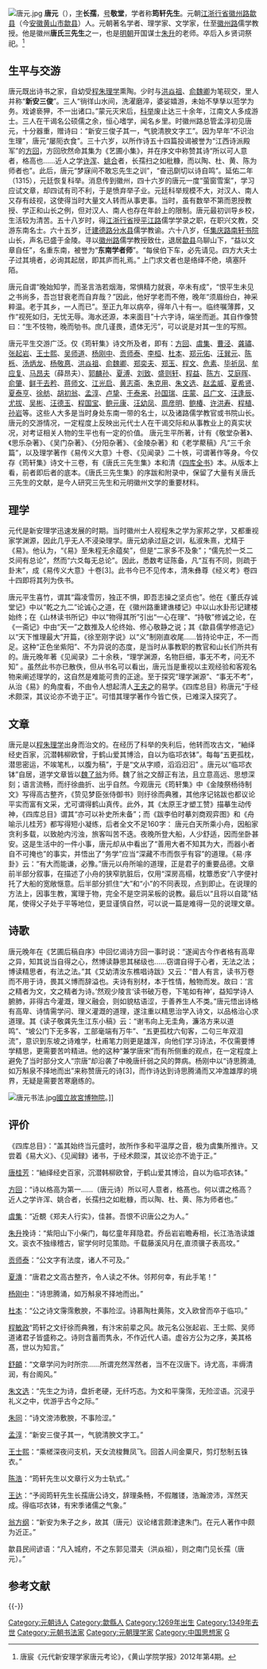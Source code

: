 {{otheruses|subject=元代理学家|other=唐朝年号|唐隆}}
{{明清人物信息框
| 姓名 = 唐元
| 原名 = 
| 图片名称 = 
| 图片大小 = 
| 图片说明 = 唐元像
| 最高职务 = 徽州路儒学教授
| 爵位 = 新安郡博士
| 籍贯 = [[江浙行省|江浙行省]][[徽州路|徽州路]][[歙县|歙县]]
| 族裔 = [[汉族|汉族]]
| 世系 = 徽州李唐氏第十一世祖
| 字号 = 字长孺，号敬堂
| 谥号 = 
| 出生日期 = 南宋[[咸醇|咸醇]]五年（1269年）三月初三日丑时
| 出生地点 = [[徽州路|徽州路]][[歙县|歙县]]
| 逝世日期 = 元朝[[至正|至正]]九年（1349年）六月十三日申时
| 逝世地点 = [[徽州路|徽州路]][[歙县|歙县]]
| 墓葬 = [[歙县|歙县]]唐家坞
| 配偶 = [[徐良真|徐良真]]（1268年-1350年）
| 亲属 = 
| 出身 = 
| 座师 =
| 经历 = *[[平江路|平江路]]儒学学录
*[[建德路|建德路]]分水县儒学教谕
*[[集庆路|集庆路]]南轩书院山长
*[[徽州路|徽州路]]儒学教授
| 著作 = *《筠轩集》（见《[[四库全书|四库全书]]》)、《见闻录》（已佚）、《易传义大意》（已佚）
}}
[[File:唐元.jpg|thumb]]
'''唐元'''（{{bd|1269年||1349年||Tang}}），[[表字|字]]'''长孺'''，[[号|号]]'''敬堂'''，学者称'''筠轩先生'''。元朝[[江浙行省|江浙行省]][[徽州路|徽州路]][[歙县|歙县]]（今[[安徽|安徽]][[黄山市|黄山市]][[歙县|歙县]]）人。元朝著名学者、理学家、文学家，仕至[[徽州路|徽州路]]儒学教授。他是徽州'''唐氏三先生'''之一，也是[[明朝|明朝]]开国谋士[[朱升|朱升]]的老师。卒后入乡贤词祭祀。<ref>唐宸《元代新安理学家唐元考论》，《黄山学院学报》2012年第4期。</ref>

== 生平与交游 ==

{{or|唐元的始祖[[唐承昈|唐承昈]]，是宋参知政事[[唐介|唐介]]的曾孙，宋南渡后为徽州知州，子孙遂为徽州人。承昈传九世至廷隽，廷隽无嫡后，以婺源严田李玘之子李桂三继传。严田李氏本为唐朝皇室之后，其始迁祖[[李佯|李佯]]，为[[唐宣宗|唐宣宗]]子昭王李汭第三子，避[[黄巢之乱|黄巢之乱]]于[[篁墩|篁墩]]，易名李京，后卜居界田。传三世，李德鸿留居界田，李德鹏迁祁门新田，李德鸾迁婺源严田，此即徽州谱牒史上著名的“[[三田李氏|三田李氏]]”。德鸾传十世至桂三。桂三字常道，号梅癯，治《周礼》，于“理学诸文多所发明，具载《六典精义》”，过继后易名唐虞，是为唐元之父。}}

唐元既出诗书之家，自幼受[[程朱理学|程朱理学]]熏陶。少时与[[洪焱祖|洪焱祖]]、[[俞魏卿|俞魏卿]]为笔砚交，里人并称“'''新安三俊'''”。三人“徜徉山水间，洗濯磨淬，婆娑嬉游，未始不孳孳以蒞学为务。戏谑亵狎，不一出诸口。”蒙元灭宋后，[[科举|科举]]废止达三十余年，江南文人多成游士。三人在干谒名公硕儒之余，恒心嗜学，闻名乡里。时徽州路总管孟淳初见唐元，十分器重，赠诗曰：“新安三俊子其一，气貌清腴文字工”。因为早年“不识治生理”，唐元“屡阨衣食”。三十六岁，以所作诗五十四篇投谒被誉为“江西诗派殿军”的[[方回|方回]]，方回欣然命其集为《艺圃小集》，并在序文中称赞其诗“所以可人意者，格高也……近人之学[[许浑|许浑]]、[[姚合|姚合]]者，长孺扫之如秕糠，而以陶、杜、黄、陈为师者也”。此后，唐元“梦寐间不敢忘先生之训”，“奋迅劘切以诗自鸣”。延佑二年（1315），元廷恢复科举。消息传到徽州，四十六岁的唐元一度“萤窗雪案”，学习应试文章，却四试有司不利，于是愤弃举子业。元廷科举规模不大，对汉人、南人又存有歧视，这使得当时大量文人转而从事吏事。当时，虽有数举不第而恩授教授、学正和山长之例，但对汉人、南人也存在年龄上的限制。唐元最初训导乡校，生活较为清苦。五十八岁时，得[[江浙行省|江浙行省]]授[[平江路|平江路]]儒学学录之职，在职兴文教，交游东南名士。六十五岁，迁[[建德路|建德路]][[分水县|分水县]]儒学教谕。六十八岁，任[[集庆路|集庆路]][[南轩书院|南轩书院]]山长，声名已盛于金陵。寻以[[徽州路|徽州路]]儒学教授致仕，退居[[歙县|歙县]]乌聊山下，“益以文章自任”，名重东南，被誉为“'''东南学者师'''”。“每侯伯下车，必先请见。四方大夫士子过其境者，必询其起居，即其庐而礼焉。” 上门求文者也是络绎不绝，填塞阡陌。

唐元自谓“晚始知学，而圣言浩若烟海，常惧精力就衰，卒未有成”，“恨平生未见之书尚多，吾岂甘衰老而自弃哉？”因此，他好学老而不倦，晚年“须眉纷白，神采粹温。老于其乡，一人而已”。至正九年以病卒，得年八十有一。临终嘱薄葬，又作“视死如归，无忧无辱。海水还源，本来面目”十六字诗，端坐而逝。其自作像赞曰：“生不忮物，晚而劬书。庶几谨畏，遗体无污”，可以说是对其一生的写照。

唐元平生交游广泛。仅《筠轩集》诗文所及者，即有：[[方回|方回]]、[[虞集|虞集]]、[[曹泾|曹泾]]、[[龚璛|龚璛]]、[[张起岩|张起岩]]、[[王士熙|王士熙]]、[[吴师道|吴师道]]、[[杨刚中|杨刚中]]、[[贡师泰|贡师泰]]、[[李桓|李桓]]、[[杜本|杜本]]、[[郑元佑|郑元佑]]、[[汪巽元|汪巽元]]、[[陈栎|陈栎]]、[[汤炳龙|汤炳龙]]、[[杨敬惪|杨敬惪]]、[[洪焱祖|洪焱祖]]、[[俞魏卿|俞魏卿]]、[[郑奕夫|郑奕夫]]、[[郑玉|郑玉]]、[[程文|程文]]、[[危素|危素]]、[[毕祈凤|毕祈凤]]、[[牟应复|牟应复]]、[[马昂夫|马昂夫]]（薛昂夫）、[[郭麟孙|郭麟孙]]、[[夏溥|夏溥]]、[[刘致|刘致]]、[[盛则轩|盛则轩]]、[[程益|程益]]、[[陈方|陈方]]、[[艾庭晖|艾庭晖]]、[[俞肇|俞肇]]、[[鲜于去矜|鲜于去矜]]、[[蒋师文|蒋师文]]、[[江光启|江光启]]、[[黄志斋|黄志斋]]、[[朱克用|朱克用]]、[[朱文选|朱文选]]、[[赵孟威|赵孟威]]、[[夏希贤|夏希贤]]、[[夏泰亨|夏泰亨]]、[[徐舫|徐舫]]、[[胡初翁|胡初翁]]、[[孟淳|孟淳]]、[[卢挚|卢挚]]、[[于泰来|于泰来]]、[[孙国瑞|孙国瑞]]、[[庄蒙|庄蒙]]、[[吕广文|吕广文]]、[[汪逢辰|汪逢辰]]、[[尤拔|尤拔]]、[[吴彬|吴彬]]、[[汪德玉|汪德玉]]、[[程国宝|程国宝]]、[[鲍元康|鲍元康]]、[[汪幼凤|汪幼凤]]、[[周彦明|周彦明]]、[[鲍椿|鲍椿]]、[[许洪寿|许洪寿]]、[[程植|程植]]、[[孙岩|孙岩]]等。这些人大多是当时身处东南一带的名士，以及诸路儒学教官或书院山长。唐元的交游情况，一定程度上反映出元代士人在干谒交际和从事教业上的真实状况，对考证相关人物的生平也有一定的价值。
唐元生平所著，计有《敬堂杂著》、《思乐杂著》、《吴门杂著》、《分阳杂著》、《金陵杂著》和《老学藂稿》凡“三千余篇”，以及理学著作《易传义大意》十卷、《见闻录》二十帙，可谓著作等身。今仅存《筠轩集》诗文十三卷，有《唐氏三先生集》本和清《[[四库全书|四库全书]]》本。从版本上看，前者即后者的底本。《唐氏三先生集》的序跋和附录中，保留了大量有关唐氏三先生的文献，是今人研究三先生和元明徽州文学的重要材料。

== 理学 ==
元代是新安理学迅速发展的时期。当时徽州士人视程朱之学为家邦之学，又都重视家学渊源，因此几乎无人不浸染理学。唐元幼承过庭之训，私淑朱熹，尤精于《易》。他认为，“《易》至朱程无余蕴矣”，但是“二家多不及象”；“儒先於一爻二爻间有总论”，然而“六爻每无总论”。因此，悉数考证陈备，凡“互有不同，则疏于卦末”，成《易传义大意》十卷[3]。此书今已不见传本，清朱彝尊《经义考》卷四十四即将其列为佚书。

唐元平生喜竹，谓其“霜凌雪厉，独正不惧，即吾志操之坚贞也”。他在《董氏存诚堂记》中以“乾之九二”论诚心之道，在《徽州路重建谯楼记》中以山水卦形记建楼始终；在《山林读书所记》中以“物得其所”引出“一心在理”、“持敬”修诚之论，在《一斋记》中由“天一”之数推及人伦终始、修心敬静之说；其《歙县儒学修造记》以“天下惟理最大”开篇，《徐至刚字说》以“义”制刚直收尾……皆持论中正，不一而足。这种“正色坐紫阳”、不为异说的态度，是当时从事教职的教官和山长们所共有的。唐元晚年著《见闻录》二十余秩，“理学渊源，名物巨细，事无不考，问无不知” 。虽然此书亦已散佚，但从书名可以看出，唐元当是重视以主观经验和客观名物来阐述理学的，这自然是难能可贵的正途。至于探究“理学渊源”、“事无不考”，从治《易》的角度看，不由令人想起清人[[王夫之|王夫之]]的易学。《四库总目》称唐元“于经术颇深，其议论亦不诡于正”。可惜其理学著作今皆亡佚，已难深入探究了。

== 文章 ==
唐元是以[[程朱理学|程朱理学]]出身而治文的。在经历了科举的失利后，他转而攻古文，“紬绎经史百家，沉潜韩柳欧曾，于鹤山爱其博洽，自以为临邛衣钵”。每每“五更孤枕，潜思密运，不竢笔札，以腹为稿”，于是“文从字顺，滔滔汩汩” 。唐元以“临邛衣钵”自居，道学文章皆以[[魏了翁|魏了翁]]为师。魏了翁之文醇正有法，且立意高远、思想深刻；语言流畅，而纡徐曲折、出乎自然。今观唐元《筠轩集》中《金陵祭杨待制文》写得高古整齐，《贽见梦臣张侍御书》则纡徐而典雅，其他序记铭跋也都议论平实而富有文采，尤可谓得鹤山真传。此外，其《太原王才塑工赞》描摹生动传神，《四库总目》谓其“亦可以补史所未备”；而《跋李伯时摹刘商观弈图》和《舟喻示儿桂芳》都写得短小凝练，后者全文不足160字：
{{quote|日游吴会，买舟江浒。篙师嗜利而好招人也，偪仄委琐，坐卧弗舒，炎熇上压，沴气下蒸，不呕则泄，同舟之人惧焉。晚泊马目山下，贷舟老叟，大可容千斛，深房高榻，枕簟悉安。余始知善用大者不知其为大，而器小者自不可掩也。汝由是而知务学矣！浮躁浅露，其量几何？深藏不市而恢乎有容者，君子之道也，作《舟喻》，示第五儿桂芳，且将以自箴焉。}}
唐元白天所乘小舟，因船家贪利多载，以致舱内污浊，旅客叫苦不迭。夜晚所登大船，人少舒适，因而坐卧甚安。这是生活中的一件小事，唐元却从中看出了“善用大者不知其为大，而器小者自不可掩也”的事实，并悟出了“务学”应当“深藏不市而恢乎有容”的道理。《易·序卦》云：“有大而能谦，必豫。”唐元以舟所喻的道理，正是君子的重要品德。文章前半部分叙事，在描述了小舟的狭窄肮脏后，仅用“深房高榻，枕簟悉安”八字便衬托了大船的宽敞惬意。后半部分抓住“大”和“小”的不同表现，点到即止。在说理的方法上，因事生教，寓理于物，完全不是空洞呆板的说教。最后以“且将以自箴”结尾，使得父子处于平等地位，更显谨慎自然，可以说一篇是难得一见的说理文章。

== 诗歌 ==
唐元晚年在《艺圃后稿自序》中回忆谒诗方回一事时说：“遂闻古今作者格有高卑之异，知其说当自得之心，然博读静思其梯级也……窃谓自得于心者，无法之法；博读精思者，有法之法。”其《艾幼清汝东樵唱诗跋》又云：“昔人有言，读书万卷而不用于诗，畏其义博而辞溢也。夫诗有别材，本于性情，触物而发。故曰：‘言之精者为文，文之精者为诗。’然观少陵言‘读书破万卷，下笔如有神’，益知学诗人腑肺，非得古今灌溉，理义融会，则如貌枯语涩，于善养生人不类。”唐元悟出诗格有高卑、诗情需学问、理义灌溉的道理，遂注重以精思治学入诗文，以品格治心求道理。其《读子敬龚先生江东小稿》云：“谢韦向上无圭角，濂洛方来以道鸣”、“坡公门下无多客，工部毫端有万牛”、“五更孤枕六旬客，二句三年双泪流”，意识到东坡之诗难学，杜甫笔力则更是雄浑，向他们学习诗法，不仅需要博学精思，更需要苦吟精进。他的这种“兼学唐宋”而有所侧重的观点，在一定程度上避免了当时部分文人“宗唐”却沿袭了中晚唐纤弱之风的弊病。杨刚中以“诗思腾涌,如万斛泉不择地而出”来称赞唐元的诗[3]，而作诗达到诗思腾涌而又冲澹雄厚的境界，无疑是需要苦寒磨练的。

[[File:唐元书法.jpg|thumb]][[國立故宮博物院|國立故宮博物院]]。]]

==评价==

《四库总目》：“盖其始终当元盛时，故所作多和平温厚之音，极为虞集所推许。又尝着《易大义》、《见闻録》诸书，于经术颇深，其议论亦不诡于正。”

[[唐桂芳|唐桂芳]]：“紬绎经史百家，沉潜韩柳欧曾，于鹤山爱其博洽，自以为临邛衣钵。”

[[方回|方回]]：“诗以格高为第一……（唐元诗）所以可人意者，格髙也。何以谓之格高？近人之学许浑、姚合者，长孺扫之如粃糠，而以陶、杜、黄、陈为师者也。” 

[[虞集|虞集]]：“近覩《郑夫人行实》，佳甚。吾恨不识唐公之为人。”

[[朱升|朱升]]挽诗：“紫阳山下小柴门，每忆童年拜隐君。乔岳岩岩瞻寿相，长江浩浩读雄文。衮衣不独缘稽古，宦学何时见策勋。千载藤溪风月在,直须骥子表高坟。”

[[贡师泰|贡师泰]]：“公文字有法度，诸人不可及。” 

[[夏漙|夏漙]]：“唐君之文高古整齐，令人读之不休。邻邦何幸，有此手笔！”

[[杨刚中|杨刚中]]：“诗思腾涌，如万斛泉不择地而出。”

[[杜本|杜本]]：“公之诗文霶霈敷腴，不事险涩。诗慕陶杜黄陈，文入欧曾而卒于临卭。” 

[[程敏政|程敏政]]“筠轩之文纡徐而典雅，有汴宋前辈之风。故元名公张起岩、王士熙、吴师道诸君子皆盛称之。诗则含蓄而隽永，不作近代人语。虚谷方公为之序，美其格髙，世以为知言。”

[[舒頔|舒頔]]：“文章学问为时所宗……所谓充然浑然者，当不在汉唐下。诗尤高，丰缛清润，有台阁风。” 

[[朱文选|朱文选]]：“先生之为诗，盘折老硬，无纤巧态。为文和平霶霈，无险涩语。沉浸乎礼义之中，优游乎古今之际。”

[[朱同|朱同]]：“诗文滂沛敷腴，不事险涩。” 

[[孟淳|孟淳]]：“新安三俊子其一，气貌清腴文字工。”

[[王士熙|王士熙]]：“乘槎深夜问支机，天女流梭舞凤飞。回首人间金粟尺，剪灯愁制五铢衣。”

[[陈浩|陈浩]]：“筠轩先生以文章行义为士轨式。”

[[王达|王达]]：“予阅筠轩先生长孺唐公诗文，辞理条畅，不假雕镂，浩瀚滂沛，浑然天成。得临邛衣钵，有宋季诸儒之气象。”

[[翁方纲|翁方纲]]：“新安为朱子之乡，故其（唐元）议论绪言颇津逮朱门。在元人著作中颇为近正。”

歙县民间谚语：“凡入城府，不之东郭见潜夫（洪焱祖），则之南门见长孺（唐元）。”

==参考文献==
{{Reflist|2}}

{{-}}
{{DEFAULTSORT:Tang唐}}
[[Category:元朝诗人|Category:元朝诗人]]
[[Category:歙縣人|Category:歙縣人]]
[[Category:1269年出生|Category:1269年出生]]
[[Category:1349年去世|Category:1349年去世]]
[[Category:元朝书法家|Category:元朝书法家]]
[[Category:元朝理学家|Category:元朝理学家]]
[[Category:中国思想家|Category:中国思想家]]
[[Category:唐姓|G]]
